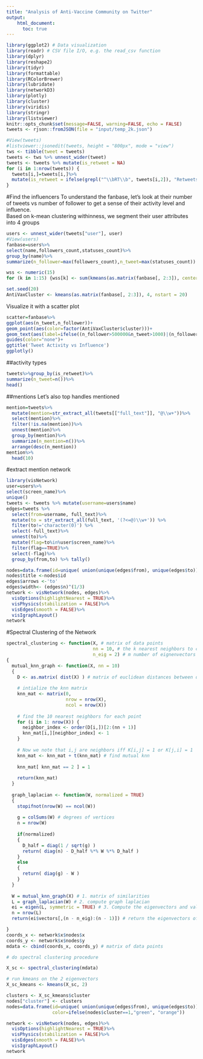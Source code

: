 ```yaml
---
title: "Analysis of Anti-Vaccine Community on Twitter"
output: 
    html_document: 
      toc: true
---
```


```r
library(ggplot2) # Data visualization
library(readr) # CSV file I/O, e.g. the read_csv function
library(dplyr)
library(reshape2)
library(tidyr)
library(formattable)
library(RColorBrewer)
library(lubridate)
library(networkD3)
library(plotly)
library(cluster)
library(viridis)
library(stringr)
library(listviewer)
knitr::opts_chunk$set(message=FALSE, warning=FALSE, echo = FALSE)
tweets <- rjson::fromJSON(file = "input/temp_2k.json")

```

```r
#View(tweets)
#listviewer::jsonedit(tweets, height = "800px", mode = "view")
tws <- tibble(tweet = tweets)
tweets <- tws %>% unnest_wider(tweet)
tweets <- tweets %>% mutate(is_retweet = NA)
for (i in 1:nrow(tweets)) { 
  tweets[i,]=tweets[i,]%>%
  mutate(is_retweet = ifelse(grepl("^\\bRT\\b", tweets[i,2]), "Retweets", "Originaltweets"))
}
```

#Find the influencers
To understand the fanbase, let's look at their number of tweets vs number of follower to get a sense of their activity level and influence.   
Based on k-mean clustering withinness, we segment their user attributes into 4 groups
```r
users <- unnest_wider(tweets["user"], user)
#View(users)
fanbase=users%>%
select(name,followers_count,statuses_count)%>%
group_by(name)%>%
summarize(n_follower=max(followers_count),n_tweet=max(statuses_count))

wss <- numeric(15)
for (k in 1:15) {wss[k] <- sum(kmeans(as.matrix(fanbase[, 2:3]), centers=k,nstart=25,iter.max=30)$withinss)}

set.seed(20)
AntiVaxCluster <- kmeans(as.matrix(fanbase[, 2:3]), 4, nstart = 20)
```

Visualize it with a scatter plot
```r
scatter=fanbase%>%
ggplot(aes(n_tweet,n_follower))+
geom_point(aes(color=factor(AntiVaxCluster$cluster)))+
geom_text(aes(label=ifelse((n_follower>500000&n_tweet>1000)|(n_follower>50000&n_tweet>100000),as.character(name),'')),vjust=1.5)+
guides(color="none")+
ggtitle('Tweet Activity vs Influence')
ggplotly()
```

##activity types
```r
tweets%>%group_by(is_retweet)%>%
summarize(n_tweet=n())%>%
head()
```

##mentions
Let's also top handles mentioned  

```r
mention=tweets%>%
  mutate(mention=str_extract_all(tweets[["full_text"]], "@\\w+"))%>%
  select(mention)%>%
  filter(!is.na(mention))%>%
  unnest(mention)%>%
  group_by(mention)%>%
  summarize(n_mention=n())%>%
  arrange(desc(n_mention))
mention%>%
  head(10)
```
#extract mention network
```r
library(visNetwork)
user=users%>%
select(screen_name)%>%
unique()
tweets <- tweets %>% mutate(username=users$name)
edges=tweets %>%
  select(from=username, full_text)%>%
  mutate(to = str_extract_all(full_text, '(?<=@)\\w+')) %>%
  filter(to!='character(0)') %>%
  select(-full_text)%>%
  unnest(to)%>%
  mutate(flag=to%in%user$screen_name)%>%
  filter(flag==TRUE)%>%
  select(-flag)%>%
  group_by(from,to) %>% tally()

nodes=data.frame(id=unique( union(unique(edges$from), unique(edges$to))))
nodes$title <-nodes$id
edges$arrows <-'to'
edges$width<- (edges$n)^(1/3)
network <- visNetwork(nodes, edges)%>%
  visOptions(highlightNearest = TRUE)%>%
  visPhysics(stabilization = FALSE)%>%
  visEdges(smooth = FALSE)%>%
  visIgraphLayout()
network
```
#Spectral Clustering of the Network
```r
spectral_clustering <- function(X, # matrix of data points
                                nn = 10, # the k nearest neighbors to consider
                                n_eig = 2) # m number of eignenvectors to keep
{
  mutual_knn_graph <- function(X, nn = 10)
  {
    D <- as.matrix( dist(X) ) # matrix of euclidean distances between data points in X
    
    # intialize the knn matrix
    knn_mat <- matrix(0,
                      nrow = nrow(X),
                      ncol = nrow(X))
    
    # find the 10 nearest neighbors for each point
    for (i in 1: nrow(X)) {
      neighbor_index <- order(D[i,])[2:(nn + 1)]
      knn_mat[i,][neighbor_index] <- 1 
    }
   
    # Now we note that i,j are neighbors iff K[i,j] = 1 or K[j,i] = 1 
    knn_mat <- knn_mat + t(knn_mat) # find mutual knn
    
    knn_mat[ knn_mat == 2 ] = 1
    
    return(knn_mat)
  }
  
  graph_laplacian <- function(W, normalized = TRUE)
  {
    stopifnot(nrow(W) == ncol(W)) 
    
    g = colSums(W) # degrees of vertices
    n = nrow(W)
    
    if(normalized)
    {
      D_half = diag(1 / sqrt(g) )
      return( diag(n) - D_half %*% W %*% D_half )
    }
    else
    {
      return( diag(g) - W )
    }
  }
  
  W = mutual_knn_graph(X) # 1. matrix of similarities
  L = graph_laplacian(W) # 2. compute graph laplacian
  ei = eigen(L, symmetric = TRUE) # 3. Compute the eigenvectors and values of L
  n = nrow(L)
  return(ei$vectors[,(n - n_eig):(n - 1)]) # return the eigenvectors of the n_eig smallest eige nvalues

}
coords_x <- network$x$nodes$x
coords_y <- network$x$nodes$y
mdata <- cbind(coords_x, coords_y) # matrix of data points

# do spectral clustering procedure

X_sc <- spectral_clustering(mdata)

# run kmeans on the 2 eigenvectors
X_sc_kmeans <- kmeans(X_sc, 2)

clusters <- X_sc_kmeans$cluster
nodes["cluster"] <- clusters
nodes=data.frame(id=unique( union(unique(edges$from), unique(edges$to))),
                 color=ifelse(nodes$cluster==1,"green", "orange"))

network <- visNetwork(nodes, edges)%>%
  visOptions(highlightNearest = TRUE)%>%
  visPhysics(stabilization = FALSE)%>%
  visEdges(smooth = FALSE)%>%
  visIgraphLayout()
network

```

